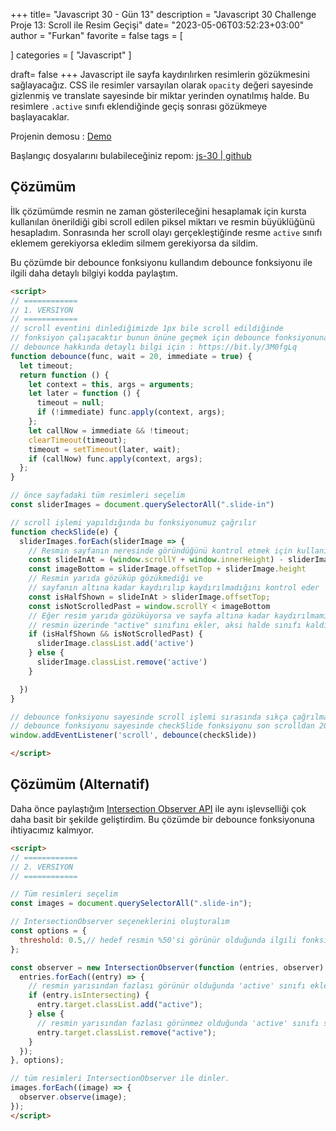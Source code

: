 +++
title= "Javascript 30 - Gün 13"
description = "Javascript 30 Challenge Proje 13: Scroll ile Resim Geçişi"
date= "2023-05-06T03:52:23+03:00"
author = "Furkan"
favorite = false
tags = [

]
categories = [
"Javascript"
]

draft= false
+++
Javascript ile sayfa kaydırılırken resimlerin gözükmesini sağlayacağız.
CSS ile resimler varsayılan olarak `opacity` değeri sayesinde gizlenmiş ve translate sayesinde bir miktar yerinden oynatılmış halde. Bu resimlere `.active` sınıfı eklendiğinde geçiş sonrası gözükmeye başlayacaklar.

Projenin demosu : [Demo](https://elbaley.github.io/js-30/13/index-solution.html)

Başlangıç dosyalarını bulabileceğiniz repom: [js-30 | github](https://github.com/elbaley/js-30)

## Çözümüm 
İlk çözümümde resmin ne zaman gösterileceğini hesaplamak için kursta kullanılan önerildiği gibi scroll edilen piksel miktarı ve resmin büyüklüğünü hesapladım. Sonrasında her scroll olayı gerçekleştiğinde resme `active` sınıfı eklemem gerekiyorsa ekledim silmem gerekiyorsa da sildim. 

Bu çözümde bir debounce fonksiyonu kullandım debounce fonksiyonu ile ilgili daha detaylı bilgiyi kodda paylaştım.

```html
<script>
// ============
// 1. VERSIYON 
// ============
// scroll eventini dinlediğimizde 1px bile scroll edildiğinde
// fonksiyon çalışacaktır bunun önüne geçmek için debounce fonksiyonuna ihtiyacımız var
// debounce hakkında detaylı bilgi için : https://bit.ly/3M0fgLq
function debounce(func, wait = 20, immediate = true) {
  let timeout;
  return function () {
    let context = this, args = arguments;
    let later = function () {
      timeout = null;
      if (!immediate) func.apply(context, args);
    };
    let callNow = immediate && !timeout;
    clearTimeout(timeout);
    timeout = setTimeout(later, wait);
    if (callNow) func.apply(context, args);
  };
}

// önce sayfadaki tüm resimleri seçelim
const sliderImages = document.querySelectorAll(".slide-in")

// scroll işlemi yapıldığında bu fonksiyonumuz çağrılır
function checkSlide(e) {
  sliderImages.forEach(sliderImage => {
    // Resmin sayfanın neresinde göründüğünü kontrol etmek için kullanılır
    const slideInAt = (window.scrollY + window.innerHeight) - sliderImage.height / 2
    const imageBottom = sliderImage.offsetTop + sliderImage.height
    // Resmin yarıda gözüküp gözükmediği ve 
    // sayfanın altına kadar kaydırılıp kaydırılmadığını kontrol eder
    const isHalfShown = slideInAt > sliderImage.offsetTop;
    const isNotScrolledPast = window.scrollY < imageBottom
    // Eğer resim yarıda gözüküyorsa ve sayfa altına kadar kaydırılmamışsa
    // resmin üzerinde "active" sınıfını ekler, aksi halde sınıfı kaldırır.
    if (isHalfShown && isNotScrolledPast) {
      sliderImage.classList.add('active')
    } else {
      sliderImage.classList.remove('active')
    }

  })
}

// debounce fonksiyonu sayesinde scroll işlemi sırasında sıkça çağrılmasının önüne geçilir
// debounce fonksiyonu sayesinde checkSlide fonksiyonu son scrolldan 20ms sonra çalışacak.
window.addEventListener('scroll', debounce(checkSlide))

</script>
```

## Çözümüm (Alternatif) 
Daha önce paylaştığım [Intersection Observer API](https://furkanleba.com/intersection-observer-api/) ile aynı işlevselliği çok daha basit bir şekilde geliştirdim. Bu çözümde bir debounce fonksiyonuna ihtiyacımız kalmıyor. 

```html
<script>
// ============
// 2. VERSIYON
// ============

// Tüm resimleri seçelim
const images = document.querySelectorAll(".slide-in");

// IntersectionObserver seçeneklerini oluşturalım
const options = {
  threshold: 0.5,// hedef resmin %50'si görünür olduğunda ilgili fonksiyon çalışacaktır.
};

const observer = new IntersectionObserver(function (entries, observer) {
  entries.forEach((entry) => {
    // resmin yarısından fazlası görünür olduğunda 'active' sınıfı eklenir.
    if (entry.isIntersecting) {
      entry.target.classList.add("active");
    } else {
      // resmin yarısından fazlası görünmez olduğunda 'active' sınıfı silinir.
      entry.target.classList.remove("active");
    }
  });
}, options);

// tüm resimleri IntersectionObserver ile dinler.
images.forEach((image) => {
  observer.observe(image);
});
</script>
```
